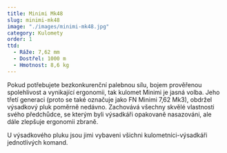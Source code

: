 ```yaml
---
title: Minimi Mk48
slug: minimi-mk48
image: "./images/minimi-mk48.jpg"
category: Kulomety
order: 1
ttd:
  - Ráže: 7,62 mm
  - Dostřel: 1000 m
  - Hmotnost: 8,6 kg
---
```


Pokud potřebujete bezkonkurenční palebnou sílu, bojem prověřenou spolehlivost a vynikající ergonomii, tak kulomet Minimi je jasná volba. Jeho třetí generaci (proto se také označuje jako FN Minimi 7,62 Mk3), obdržel výsadkový pluk poměrně nedávno. Zachovává všechny skvělé vlastnosti svého předchůdce, se kterým byli výsadkáři opakovaně nasazováni, ale dále zlepšuje ergonomii zbraně.

U výsadkového pluku jsou jimi vybaveni všichni kulometníci-výsadkáři jednotlivých komand.
